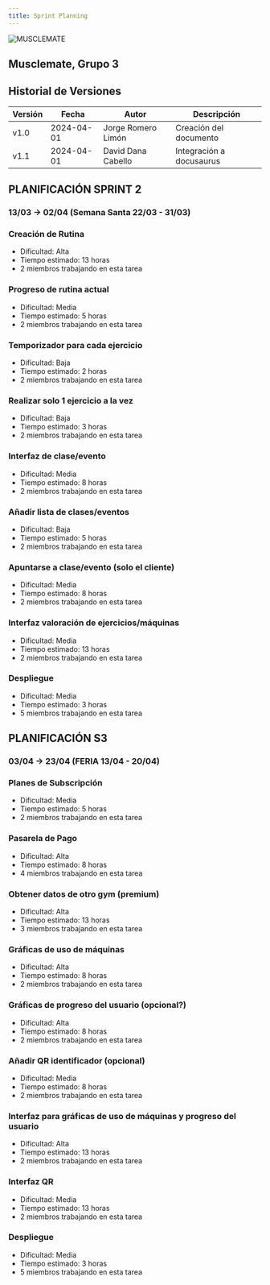 ```yaml
---
title: Sprint Planning
---
```

![MUSCLEMATE](../logo.png)

## Musclemate, Grupo 3
##  Historial de Versiones


| Versión | Fecha       | Autor      | Descripción                            |
|---------|-------------|------------|----------------------------------------|
| v1.0    | 2024-04-01  | Jorge Romero Limón   | Creación del documento                 |
| v1.1    | 2024-04-01  | David Dana Cabello  | Integración a docusaurus               |


## PLANIFICACIÓN SPRINT 2

### 13/03 → 02/04 (Semana Santa 22/03 - 31/03)
### Creación de Rutina
- Dificultad: Alta
- Tiempo estimado: 13 horas
- 2 miembros trabajando en esta tarea
### Progreso de rutina actual
- Dificultad: Media
- Tiempo estimado: 5 horas
- 2 miembros trabajando en esta tarea
### Temporizador para cada ejercicio
- Dificultad: Baja
- Tiempo estimado: 2 horas
- 2 miembros trabajando en esta tarea
### Realizar solo 1 ejercicio a la vez
- Dificultad: Baja
- Tiempo estimado: 3 horas
- 2 miembros trabajando en esta tarea
### Interfaz de clase/evento 
- Dificultad: Media
- Tiempo estimado: 8 horas
- 2 miembros trabajando en esta tarea
### Añadir lista de clases/eventos
- Dificultad: Baja
- Tiempo estimado: 5 horas
- 2 miembros trabajando en esta tarea
### Apuntarse a clase/evento (solo el cliente)
- Dificultad: Media
- Tiempo estimado: 8 horas
- 2 miembros trabajando en esta tarea
### Interfaz valoración de ejercicios/máquinas
- Dificultad: Media
- Tiempo estimado: 13 horas
- 2 miembros trabajando en esta tarea
### Despliegue
- Dificultad: Media
- Tiempo estimado: 3 horas
- 5 miembros trabajando en esta tarea


## PLANIFICACIÓN S3
### 03/04 → 23/04 (FERIA 13/04 - 20/04)
### Planes de Subscripción
- Dificultad: Media
- Tiempo estimado: 5 horas
- 2 miembros trabajando en esta tarea
### Pasarela de Pago
- Dificultad: Alta
- Tiempo estimado: 8 horas
- 4 miembros trabajando en esta tarea
### Obtener datos de otro gym (premium)
- Dificultad: Alta
- Tiempo estimado: 13 horas
- 3 miembros trabajando en esta tarea
### Gráficas de uso de máquinas
- Dificultad: Alta
- Tiempo estimado: 8 horas
- 2 miembros trabajando en esta tarea
### Gráficas de progreso del usuario (opcional?)
- Dificultad: Alta
- Tiempo estimado: 8 horas
- 2 miembros trabajando en esta tarea
### Añadir QR identificador (opcional)
- Dificultad: Media
- Tiempo estimado: 8 horas
- 2 miembros trabajando en esta tarea
### Interfaz para gráficas de uso de máquinas y progreso del usuario
- Dificultad: Alta
- Tiempo estimado: 13 horas
- 2 miembros trabajando en esta tarea
### Interfaz QR
- Dificultad: Media
- Tiempo estimado: 13 horas
- 2 miembros trabajando en esta tarea
### Despliegue
- Dificultad: Media
- Tiempo estimado: 3 horas
- 5 miembros trabajando en esta tarea